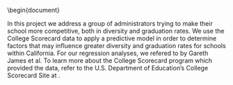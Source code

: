 \documentclass{article}
\usepackage{url}
\begin{document}

\title{Abstract}

In this project we address a group of administrators trying to make their school more competitive, both in diversity and graduation rates. We use the College Scorecard data to apply a predictive model in order to determine factors that may influence greater diversity and graduation rates for schools within California. For our regression analyses, we refered to \textit{An Introduction to Statistical Learning} by Gareth James et al. To learn more about the College Scorecard program which provided the data, refer to the U.S. Department of Education's College Scorecard Site at \url{https://collegescorecard.ed.gov/)}.  
